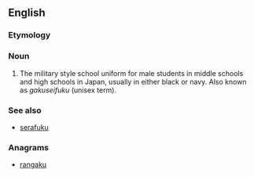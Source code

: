 ==English==

===Etymology===
{{etyl|ja|en}}

===Noun===
{{en-noun|?}}

# The military style school uniform for male students in middle schools and high schools in Japan, usually in either black or navy. Also known as ''gakuseifuku'' (unisex term).

===See also===
* [[serafuku]]

===Anagrams===
* [[rangaku#English|rangaku]]